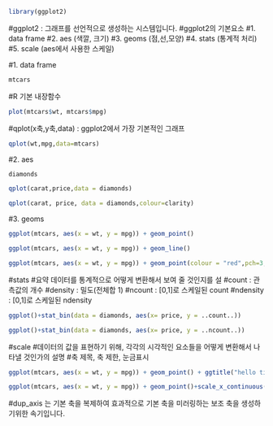 
```r
library(ggplot2)
```
#ggplot2 : 그래프를 선언적으로 생성하는 시스템입니다.
#ggplot2의 기본요소
#1. data frame
#2. aes (색깔, 크기)
#3. geoms (점,선,모양)
#4. stats (통계적 처리)
#5. scale (aes에서 사용한 스케일)

#1. data frame
```r
mtcars
```
#R 기본 내장함수
```r
plot(mtcars$wt, mtcars$mpg)
```
#qplot(x축,y축,data) : ggplot2에서 가장 기본적인 그래프
```r
qplot(wt,mpg,data=mtcars)
```

#2. aes
```r
diamonds
```
```r
qplot(carat,price,data = diamonds)
```
```r
qplot(carat, price, data = diamonds,colour=clarity)
```

#3. geoms
```r
ggplot(mtcars, aes(x = wt, y = mpg)) + geom_point()
```

```r
ggplot(mtcars, aes(x = wt, y = mpg)) + geom_line()
```

```r
ggplot(mtcars, aes(x = wt, y = mpg)) + geom_point(colour = "red",pch=3,size=10)
```

#stats
#요약 데이터를 통계적으로 어떻게 변환해서 보여 줄 것인지를 설
#count : 관측값의 개수
#density : 밀도(전체합 1)
#ncount : [0,1]로 스케일된 count
#ndensity : [0,1]로 스케일된 ndensity
```r
ggplot()+stat_bin(data = diamonds, aes(x= price, y = ..count..))
```
```r
ggplot()+stat_bin(data = diamonds, aes(x= price, y = ..ncount..))
```

#scale
#데이터의 값을 표현하기 위해, 각각의 시각적인 요소들을 어떻게 변환해서 나타낼 것인가의 설명
#축 제목, 축 제한, 눈금표시 
```r
ggplot(mtcars, aes(x = wt, y = mpg)) + geom_point() + ggtitle("hello title")
```
```r
ggplot(mtcars, aes(x = wt, y = mpg)) + geom_point()+scale_x_continuous(sec.axis = dup_axis()) +scale_y_continuous(sec.axis = dup_axis())
```
#dup_axis 는 기본 축을 복제하여 효과적으로 기본 축을 미러링하는 보조 축을 생성하기위한 속기입니다.


